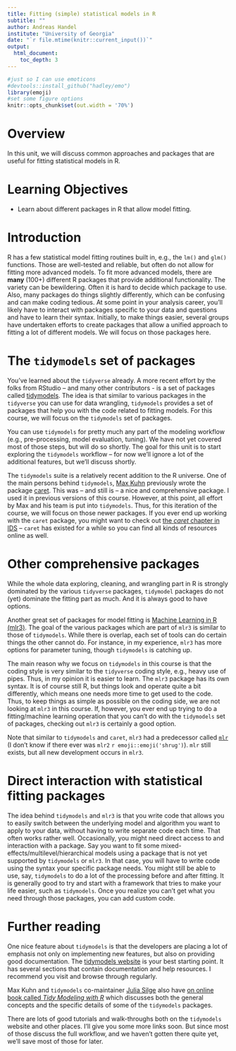 ```yaml
---
title: Fitting (simple) statistical models in R
subtitle: ""
author: Andreas Handel
institute: "University of Georgia"
date: "`r file.mtime(knitr::current_input())`"
output: 
  html_document:
    toc_depth: 3
---
```


```r
#just so I can use emoticons
#devtools::install_github("hadley/emo")
library(emoji)
#set some figure options
knitr::opts_chunk$set(out.width = '70%')
```



# Overview
In this unit, we will discuss common approaches and packages that are useful for fitting statistical models in R.

# Learning Objectives
* Learn about different packages in R that allow model fitting.


# Introduction

R has a few statistical model fitting routines built in, e.g., the `lm()` and `glm()` functions. Those are well-tested and reliable, but often do not allow for fitting more advanced models. To fit more advanced models, there are **many** (100+) different R packages that provide additional functionality. The variety can be bewildering. Often it is hard to decide which package to use. Also, many packages do things slightly differently, which can be confusing and can make coding tedious. At some point in your analysis career, you'll likely have to interact with packages specific to your data and questions and have to learn their syntax. Initially, to make things easier, several groups have undertaken efforts to create packages that allow a unified approach to fitting a lot of different models. We will focus on those packages here.


# The `tidymodels` set of packages

You've learned about the `tidyverse` already. A more recent effort by the folks from RStudio -- and many other contributors - is a set of packages called [tidymodels](https://www.tidymodels.org/). The idea is that similar to various packages in the `tidyverse` you can use for data wrangling, `tidymodels` provides a set of packages that help you with the code related to fitting models. For this course, we will focus on the `tidymodels` set of packages.

You can use `tidymodels` for pretty much any part of the modeling workflow (e.g., pre-processing, model evaluation, tuning). We have not yet covered most of those steps, but will do so shortly. The goal for this unit is to start exploring the `tidymodels` workflow -- for now we'll ignore a lot of the additional features, but we'll discuss shortly.

The `tidymodels` suite is a relatively recent addition to the R universe. One of the main persons behind `tidymodels`, [Max Kuhn](https://www.rstudio.com/speakers/max-kuhn/) previously wrote the package [caret](http://topepo.github.io/caret/index.html). This was -- and still is -- a nice and comprehensive package. I used it in previous versions of this course. However, at this point, all effort by Max and his team is put into `tidymodels`. Thus, for this iteration of the course, we will focus on those newer packages. If you ever end up working with the `caret` package, you might want to check out  [the _caret_ chapter in IDS](https://rafalab.github.io/dsbook/caret.html) -- `caret` has existed for a while so you can find all kinds of resources online as well. 



# Other comprehensive packages

While the whole data exploring, cleaning, and wrangling part in R is strongly dominated by the various `tidyverse` packages, `tidymodel` packages do not (yet) dominate the fitting part as much. And it is always good to have options. 

Another great set of packages for model fitting is [Machine Learning in R (mlr3)](https://mlr3.mlr-org.com/). The goal of the various packages which are part of `mlr3` is similar to those of `tidymodels`. While there is overlap, each set of tools can do certain things the other cannot do. For instance, in my experience, `mlr3` has more options for parameter tuning, though `tidymodels` is catching up. 

The main reason why we focus on `tidymodels` in this course is that the coding style is very similar to the `tidyverse` coding style, e.g., heavy use of pipes. Thus, in my opinion it is easier to learn. The `mlr3` package has its own syntax. It is of course still R, but things look and operate quite a bit differently, which means one needs more time to get used to the code. Thus, to keep things as simple as possible on the coding side, we are not looking at `mlr3` in this course. If, however, you ever end up trying to do a fitting/machine learning operation that you can't do with the `tidymodels` set of packages, checking out `mlr3` is certainly a good option.

Note that similar to `tidymodels` and `caret`, `mlr3` had a predecessor called [`mlr`](https://mlr.mlr-org.com/) (I don't know if there ever was `mlr2` `r emoji::emoji('shrug')`). `mlr` still exists, but all new development occurs in `mlr3`.


# Direct interaction with statistical fitting packages

The idea behind `tidymodels` and `mlr3` is that you write code that allows you to easily switch between the underlying model and algorithm you want to apply to your data, without having to write separate code each time. That often works rather well. Occasionally, you might need direct access to and interaction with a package. Say you want to fit some mixed-effects/multilevel/hierarchical models using a package that is not yet supported by `tidymodels` or `mlr3`. In that case, you will have to write code using the syntax your specific package needs. You might still be able to use, say, `tidymodels` to do a lot of the processing before and after fitting. It is generally good to try and start with a framework that tries to make your life easier, such as `tidymodels`. Once you realize you can't get what you need through those packages, you can add custom code.


# Further reading

One nice feature about `tidymodels` is that the developers are placing a lot of emphasis not only on implementing new features, but also on providing good documentation. The [tidymodels website](https://www.tidymodels.org/) is your best starting point. It has several sections that contain documentation and help resources. I recommend you visit and browse through regularly.

Max Kuhn and `tidymodels` co-maintainer [Julia Silge](https://juliasilge.com/) also have [on online book called _Tidy Modeling with R_](https://www.tmwr.org/) which discusses both the general concepts and the specific details of some of the `tidymodels` packages.

There are lots of good tutorials and walk-throughs both on the `tidymodels` website and other places. I'll give you some more links soon. But since most of those discuss the full workflow, and we haven't gotten there quite yet, we'll save most of those for later.

